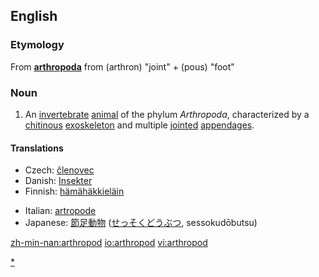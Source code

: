 ==English==
{{wikipedia}}
===Etymology===
From {{L.}} '''[[arthropoda#Latin|arthropoda]]''' from {{AGr.}} '''{{polytonic|[[ἄρθρον]]}}''' (arthron) "joint" + '''{{polytonic|[[πούς]]}}''' (pous) "foot"

===Noun===
{{en-noun}}

# An [[invertebrate]] [[animal]] of the phylum ''Arthropoda'', characterized by a [[chitin]]ous [[exoskeleton]] and multiple [[joint]]ed [[appendage]]s.

====Translations====
{{trans-top|animal of Arthropoda}}
*Czech: [[členovec]] {{m}}
*Danish: [[Insekter]]
*Finnish: [[hämähäkkieläin]]
{{trans-mid}}
*Italian: [[artropode]]
*Japanese: [[節足動物]] ([[せっそくどうぶつ]], sessokudōbutsu)
{{trans-bottom}}

[[Category:Arthropods|*]]

[[zh-min-nan:arthropod]]
[[io:arthropod]]
[[vi:arthropod]]